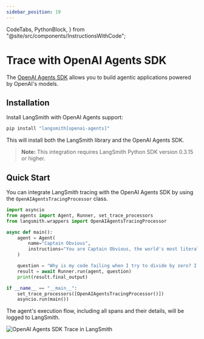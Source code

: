 ```yaml
---
sidebar_position: 19
---
```


  CodeTabs,
  PythonBlock,
} from "@site/src/components/InstructionsWithCode";

# Trace with OpenAI Agents SDK

The [OpenAI Agents SDK](https://github.com/openai/openai-agents-python) allows you to build agentic applications powered by OpenAI's models.

## Installation

Install LangSmith with OpenAI Agents support:

```bash
pip install "langsmith[openai-agents]"
```

This will install both the LangSmith library and the OpenAI Agents SDK.

> **Note:** This integration requires LangSmith Python SDK version 0.3.15 or higher.

## Quick Start

You can integrate LangSmith tracing with the OpenAI Agents SDK by using the `OpenAIAgentsTracingProcessor` class.

```python
import asyncio
from agents import Agent, Runner, set_trace_processors
from langsmith.wrappers import OpenAIAgentsTracingProcessor

async def main():
    agent = Agent(
        name="Captain Obvious",
        instructions="You are Captain Obvious, the world's most literal technical support agent.",
    )

    question = "Why is my code failing when I try to divide by zero? I keep getting this error message."
    result = await Runner.run(agent, question)
    print(result.final_output)

if __name__ == "__main__":
    set_trace_processors([OpenAIAgentsTracingProcessor()])
    asyncio.run(main())
```

The agent's execution flow, including all spans and their details, will be logged to LangSmith.

![OpenAI Agents SDK Trace in LangSmith](./static/agent_trace.png)
